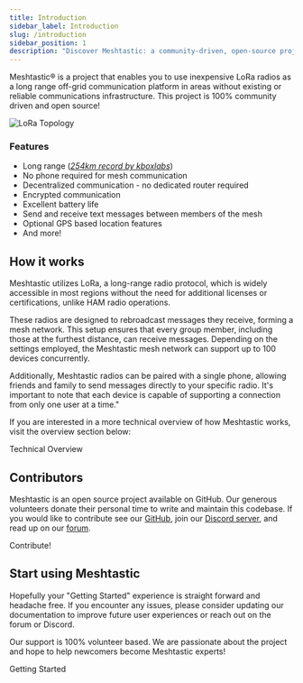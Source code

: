 ```yaml
---
title: Introduction
sidebar_label: Introduction
slug: /introduction
sidebar_position: 1
description: "Discover Meshtastic: a community-driven, open-source project using LoRa radios for long-range, off-grid communication."
---
```



Meshtastic® is a project that enables you to use inexpensive LoRa radios as a long range off-grid communication platform in areas without existing or reliable communications infrastructure. This project is 100% community driven and open source!

![LoRa Topology](/img/introduction/lora-topology-2.webp)

### Features

- Long range ([_254km record by kboxlabs_](/docs/overview/range-tests#current-ground-record-254km))
- No phone required for mesh communication
- Decentralized communication - no dedicated router required
- Encrypted communication
- Excellent battery life
- Send and receive text messages between members of the mesh
- Optional GPS based location features
- And more!

## How it works

Meshtastic utilizes LoRa, a long-range radio protocol, which is widely accessible in most regions without the need for additional licenses or certifications, unlike HAM radio operations.

These radios are designed to rebroadcast messages they receive, forming a mesh network. This setup ensures that every group member, including those at the furthest distance, can receive messages. Depending on the settings employed, the Meshtastic mesh network can support up to 100 devices concurrently.

Additionally, Meshtastic radios can be paired with a single phone, allowing friends and family to send messages directly to your specific radio. It's important to note that each device is capable of supporting a connection from only one user at a time."

If you are interested in a more technical overview of how Meshtastic works, visit the overview section below:

<div className="indexCtasBody">
  <Link
    className={"button button--outline  button--lg cta--button"}
    to={"/docs/overview"}
  >
    Technical Overview
  </Link>
</div>

## Contributors

Meshtastic is an open source project available on GitHub. Our generous volunteers donate their personal time to write and maintain this codebase. If you would like to contribute see our [GitHub](https://github.com/meshtastic), join our [Discord server](https://discord.gg/ktMAKGBnBs), and read up on our [forum](https://meshtastic.discourse.group).

<div className="indexCtasBody">
  <Link
    className={"button button--outline  button--lg cta--button"}
    to={"/docs/contributing"}
  >
    Contribute!
  </Link>
</div>

<!--- FIXME add Github organization list/contributor list --->

## Start using Meshtastic

Hopefully your "Getting Started" experience is straight forward and headache free. If you encounter any issues, please consider updating our documentation to improve future user experiences or reach out on the forum or Discord.

Our support is 100% volunteer based. We are passionate about the project and hope to help newcomers become Meshtastic experts!

<div className="indexCtasBody">
  <Link
    className={"button button--outline  button--lg cta--button"}
    to={"/docs/getting-started"}
  >
    Getting Started
  </Link>
</div>
